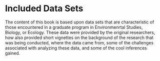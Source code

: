 # Included Data Sets

The content of this book is based upon data sets that are characteristic of those encountered in a graduate program in Environmenrtal Studies, Biology, or Ecology.  These data were provided by the original researchers, how also provided short vignettes on the background of the research that was being conducted, where the data came from, some of the challenges associated with analyzing these data, and some of the cool inferences gained.  